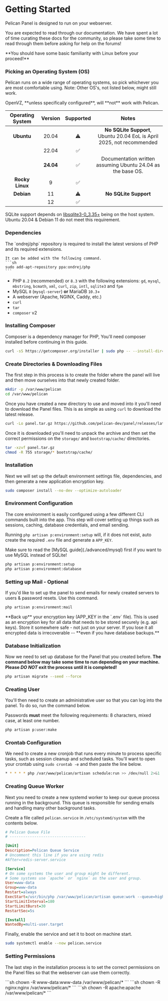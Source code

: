 
# Getting Started

Pelican Panel is designed to run on your webserver.

You are expected to read through our documentation.
We have spent a lot of time curating these docs for the community,
so please take some time to read through them before asking for help on the forums!

<Admonition type="danger">
    **You should have some basic familiarity with Linux before your proceed!**
</Admonition>

### Picking an Operating System (OS)

Pelican runs on a wide range of operating systems, so pick whichever you are most comfortable using. Note: Other OS's, not listed below, might still work. 

<Admonition type="warning">
    OpenVZ, **unless specifically configured**, will **not** work with Pelican.  
</Admonition>

| Operating System | Version | Supported | Notes                                                                 |
|:----------------:|:-------:|:---------:|:---------------------------------------------------------------------:|
| **Ubuntu**       | 20.04   |     ⚠️︎    | **No SQLite Support**, Ubuntu 20.04 EoL is April 2025, not recommended|
|                  | 22.04   |     ✅︎  |                                                                       |
|                  |**24.04**|     ✅︎  | Documentation written assuming Ubuntu 24.04 as the base OS.           |
| **Rocky Linux**  | 9       |     ✅︎  |                                                                       |
| **Debian**       | 11      |     ⚠️    | **No SQLite Support**                                                 |
|                  | 12      |     ✅︎  |                                                                       |

SQLite support depends on [libsqlite3-0_3.35+](https://pkgs.org/download/libsqlite3-0) being on the host system.
Ubuntu 20.04 & Debian 11 do not meet this requirement.

### Dependencies
<Admonition type="warning">
    The `ondrej/php` repository is required to install the latest versions of PHP and its required extensions.

    It can be added with the following command.
    ```sh
    sudo add-apt-repository ppa:ondrej/php
    ```
</Admonition>

* PHP `8.2` (recommended) or `8.3` with the following extensions: `gd`, `mysql`, `mbstring`, `bcmath`, `xml`, `curl`, `zip`, `intl`, `sqlite3` and `fpm`
* MySQL `8` (`mysql-server`) **or** MariaDB `10.3`+
* A webserver (Apache, NGINX, Caddy, etc.)
* `curl`
* `tar`
* `composer` v2

### Installing Composer

Composer is a dependency manager for PHP, You'll need composer installed before continuing in this guide.

``` bash
curl -sS https://getcomposer.org/installer | sudo php -- --install-dir=/usr/local/bin --filename=composer
```


### Create Directories & Downloading Files

The first step in this process is to create the folder where the panel will live and then move ourselves into that
newly created folder.

```sh
mkdir -p /var/www/pelican
cd /var/www/pelican
```

Once you have created a new directory to use and moved into it you'll need to download the Panel files. This
is as simple as using `curl` to download the latest release.
```sh
curl -Lo panel.tar.gz https://github.com/pelican-dev/panel/releases/latest/download/panel.tar.gz
```
Once it is downloaded you'll need to unpack the archive and then set the correct permissions on the `storage/` and `bootstrap/cache/` directories.

```sh
tar -xzvf panel.tar.gz
chmod -R 755 storage/* bootstrap/cache/
```

### Installation

Next we will set up the default environment settings file, dependencies, and then generate a new application encryption key.

```sh
sudo composer install --no-dev --optimize-autoloader
```

### Environment Configuration

The core environment is easily configured using a few different CLI commands built into the app. This step
will cover setting up things such as sessions, caching, database credentials, and email sending.

Running `php artisan p:environment:setup` will, if it does not exist, auto create the required `.env` file and generate a `APP_KEY`.

<Admonition type="info">
    Make sure to read the [MySQL guide](./advanced/mysql) first if you want to use MySQL instead of SQLite!
</Admonition>

```sh
php artisan p:environment:setup
php artisan p:environment:database
```
### Setting up Mail - Optional

If you'd like to set up the panel to send emails for newly created servers to users & password resets. Use this command.

```sh
php artisan p:environment:mail
```
<Admonition type="warning">
    **Back up** your encryption key (APP_KEY in the `.env` file). This is used as an encryption key for all data that needs to be stored securely (e.g. api keys).
    Store it somewhere safe - not just on your server. If you lose it all encrypted data is irrecoverable -- **even if you have database backups.**
</Admonition>

### Database Initialization 

Now we need to set up database for the Panel that you created before.
**The command below may take some time to run depending on your machine.
Please _DO NOT_ exit the process until it is completed!**

```sh
php artisan migrate --seed --force
```

### Creating User

You'll then need to create an administrative user so that you can log into the panel. To do so, run the command below.

Passwords **must** meet the following requirements: 8 characters, mixed case, at least one number.

```sh
php artisan p:user:make
```

### Crontab Configuration

We need to create a new cronjob that runs every minute to process specific tasks, such as session cleanup and scheduled tasks.
You'll want to open your crontab using `sudo crontab -e` and then paste the line below.

```sh
* * * * * php /var/www/pelican/artisan schedule:run >> /dev/null 2>&1
```

### Creating Queue Worker

Next you need to create a new systemd worker to keep our queue process running in the background. This queue is responsible
for sending emails and handling many other background tasks.

Create a file called `pelican.service` in `/etc/systemd/system` with the contents below.

```ini {11,12} title="/etc/systemd/system/pelican.service"
# Pelican Queue File
# ----------------------------------

[Unit]
Description=Pelican Queue Service
# Uncomment this line if you are using redis
#After=redis-server.service

[Service]
# On some systems the user and group might be different.
# Some systems use `apache` or `nginx` as the user and group.
User=www-data
Group=www-data
Restart=always
ExecStart=/usr/bin/php /var/www/pelican/artisan queue:work --queue=high,standard,low --sleep=3 --tries=3
StartLimitInterval=180
StartLimitBurst=30
RestartSec=5s

[Install]
WantedBy=multi-user.target
```

Finally, enable the service and set it to boot on machine start.

```sh
sudo systemctl enable --now pelican.service
```

### Setting Permissions

The last step in the installation process is to set the correct permissions on the Panel files so that the webserver can
use them correctly.

<Tabs>
    <TabItem value='NGINX/Apache'>
        ```sh
        chown -R www-data:www-data /var/www/pelican/* 
        ```
    </TabItem>
    <TabItem value='Rocky Linux NGINX'>
        ```sh 
        chown -R nginx:nginx /var/www/pelican/* 
        ```
    </TabItem>
    <TabItem value='Rocky Linux Apache'>
        ```sh 
        chown -R apache:apache /var/www/pelican/* 
        ```
    </TabItem>
</Tabs>
